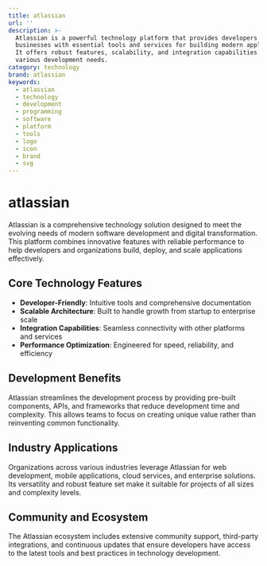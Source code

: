 ```yaml
---
title: atlassian
url: ''
description: >-
  Atlassian is a powerful technology platform that provides developers and
  businesses with essential tools and services for building modern applications.
  It offers robust features, scalability, and integration capabilities for
  various development needs.
category: technology
brand: atlassian
keywords:
  - atlassian
  - technology
  - development
  - programming
  - software
  - platform
  - tools
  - logo
  - icon
  - brand
  - svg
---
```


# atlassian

Atlassian is a comprehensive technology solution designed to meet the evolving needs of modern software development and digital transformation. This platform combines innovative features with reliable performance to help developers and organizations build, deploy, and scale applications effectively.

## Core Technology Features

- **Developer-Friendly**: Intuitive tools and comprehensive documentation
- **Scalable Architecture**: Built to handle growth from startup to enterprise scale
- **Integration Capabilities**: Seamless connectivity with other platforms and services
- **Performance Optimization**: Engineered for speed, reliability, and efficiency

## Development Benefits

Atlassian streamlines the development process by providing pre-built components, APIs, and frameworks that reduce development time and complexity. This allows teams to focus on creating unique value rather than reinventing common functionality.

## Industry Applications

Organizations across various industries leverage Atlassian for web development, mobile applications, cloud services, and enterprise solutions. Its versatility and robust feature set make it suitable for projects of all sizes and complexity levels.

## Community and Ecosystem

The Atlassian ecosystem includes extensive community support, third-party integrations, and continuous updates that ensure developers have access to the latest tools and best practices in technology development.
